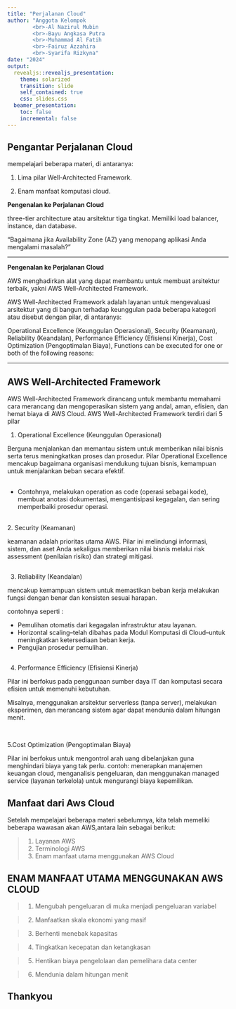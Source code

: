 ```yaml
---
title: "Perjalanan Cloud"
author: "Anggota Kelompok
        <br>-Al Nazirul Mubin
        <br>-Bayu Angkasa Putra
        <br>-Muhammad Al Fatih
        <br>-Fairuz Azzahira
        <br>-Syarifa Rizkyna"
date: "2024"
output:
  revealjs::revealjs_presentation:
    theme: solarized
    transition: slide
    self_contained: true
    css: slides.css
  beamer_presentation:
    toc: false
    incremental: false
---
```


## Pengantar Perjalanan Cloud

mempelajari beberapa materi, di antaranya:

1. Lima pilar Well-Architected Framework.

2. Enam manfaat komputasi cloud.

**Pengenalan ke Perjalanan Cloud**

three-tier architecture atau arsitektur tiga tingkat. Memiliki load balancer, instance, dan database.

“Bagaimana jika Availability Zone (AZ) yang menopang aplikasi Anda mengalami masalah?”

---

**Pengenalan ke Perjalanan Cloud**

AWS menghadirkan alat yang dapat membantu untuk membuat arsitektur terbaik, yakni AWS Well-Architected Framework.

AWS Well-Architected Framework adalah layanan untuk mengevaluasi arsitektur yang di bangun terhadap keunggulan pada beberapa kategori atau disebut dengan pilar, di antaranya:

Operational Excellence (Keunggulan Operasional), Security (Keamanan), Reliability (Keandalan), Performance Efficiency (Efisiensi Kinerja), Cost Optimization (Pengoptimalan Biaya), Functions can be executed for one or both of the following reasons:

---


## AWS Well-Architected Framework

AWS Well-Architected Framework dirancang untuk membantu memahami cara merancang dan mengoperasikan sistem yang andal, aman, efisien, dan hemat biaya di AWS Cloud. AWS Well-Architected Framework terdiri dari 5 pilar 

1. Operational Excellence (Keunggulan Operasional)

Berguna menjalankan dan memantau sistem untuk memberikan nilai bisnis serta terus meningkatkan proses dan prosedur. Pilar Operational Excellence mencakup bagaimana organisasi  mendukung tujuan bisnis, kemampuan untuk menjalankan beban secara efektif.


## 
<div>
- Contohnya, melakukan operation as code (operasi sebagai kode), membuat anotasi dokumentasi, mengantisipasi kegagalan, dan sering memperbaiki prosedur operasi.

<br>
2. Security (Keamanan)

keamanan adalah prioritas utama AWS. Pilar ini melindungi informasi, sistem, dan aset Anda sekaligus memberikan nilai bisnis melalui risk assessment (penilaian risiko) dan strategi mitigasi.
</div>


## 

<div>

3. Reliability (Keandalan)

mencakup kemampuan sistem untuk memastikan beban kerja melakukan fungsi dengan benar dan konsisten sesuai harapan.

contohnya seperti :
<br>

- Pemulihan otomatis dari kegagalan infrastruktur atau layanan.
- Horizontal scaling--telah dibahas pada Modul Komputasi di Cloud--untuk meningkatkan ketersediaan beban kerja.
- Pengujian prosedur pemulihan.

</div>


## 

<div>
4. Performance Efficiency (Efisiensi Kinerja)

Pilar ini berfokus pada penggunaan sumber daya IT dan komputasi secara efisien untuk memenuhi kebutuhan.

Misalnya, menggunakan arsitektur serverless (tanpa server), melakukan eksperimen, dan merancang sistem agar dapat mendunia dalam hitungan menit.

<br>

5.Cost Optimization (Pengoptimalan Biaya) 

Pilar ini berfokus untuk mengontrol arah uang dibelanjakan guna menghindari biaya yang tak perlu.
contoh: 
menerapkan manajemen keuangan cloud, menganalisis pengeluaran, dan menggunakan managed service (layanan terkelola) untuk mengurangi biaya kepemilikan.
</div>

## Manfaat dari Aws Cloud

Setelah mempelajari beberapa materi sebelumnya, kita telah memeliki beberapa wawasan akan AWS,antara lain sebagai berikut:

>1. Layanan AWS
>2. Terminologi AWS
>3. Enam manfaat utama menggunakan AWS Cloud


## ENAM MANFAAT UTAMA MENGGUNAKAN AWS CLOUD

>1. Mengubah pengeluaran di muka menjadi pengeluaran variabel

>2. Manfaatkan skala ekonomi yang masif

>3. Berhenti menebak kapasitas

>4. Tingkatkan kecepatan dan ketangkasan

>5. Hentikan biaya pengelolaan dan pemelihara data center

>6. Mendunia dalam hitungan menit



## Thankyou
